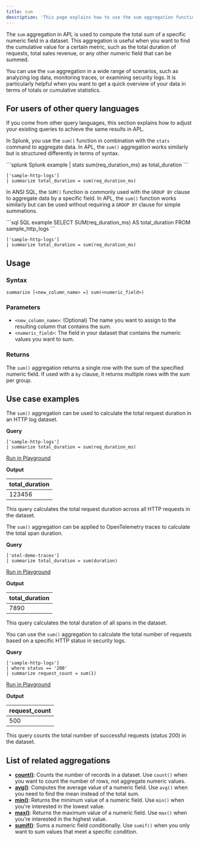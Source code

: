 ```yaml
---
title: sum
description: 'This page explains how to use the sum aggregation function in APL.'
---
```


The `sum` aggregation in APL is used to compute the total sum of a specific numeric field in a dataset. This aggregation is useful when you want to find the cumulative value for a certain metric, such as the total duration of requests, total sales revenue, or any other numeric field that can be summed.

You can use the `sum` aggregation in a wide range of scenarios, such as analyzing log data, monitoring traces, or examining security logs. It is particularly helpful when you want to get a quick overview of your data in terms of totals or cumulative statistics.

## For users of other query languages

If you come from other query languages, this section explains how to adjust your existing queries to achieve the same results in APL.

<AccordionGroup>
<Accordion title="Splunk SPL users">

In Splunk, you use the `sum()` function in combination with the `stats` command to aggregate data. In APL, the `sum()` aggregation works similarly but is structured differently in terms of syntax.

<CodeGroup>
```splunk Splunk example
| stats sum(req_duration_ms) as total_duration
```

```kusto APL equivalent
['sample-http-logs']
| summarize total_duration = sum(req_duration_ms)
```
</CodeGroup>

</Accordion>
<Accordion title="ANSI SQL users">

In ANSI SQL, the `SUM()` function is commonly used with the `GROUP BY` clause to aggregate data by a specific field. In APL, the `sum()` function works similarly but can be used without requiring a `GROUP BY` clause for simple summations.

<CodeGroup>
```sql SQL example
SELECT SUM(req_duration_ms) AS total_duration
FROM sample_http_logs
```

```kusto APL equivalent
['sample-http-logs']
| summarize total_duration = sum(req_duration_ms)
```
</CodeGroup>

</Accordion>
</AccordionGroup>

## Usage

### Syntax

```kusto
summarize [<new_column_name> =] sum(<numeric_field>)
```

### Parameters

- `<new_column_name>`: (Optional) The name you want to assign to the resulting column that contains the sum.
- `<numeric_field>`: The field in your dataset that contains the numeric values you want to sum.

### Returns

The `sum()` aggregation returns a single row with the sum of the specified numeric field. If used with a `by` clause, it returns multiple rows with the sum per group.

## Use case examples

<Tabs>
<Tab title="Log analysis">

The `sum()` aggregation can be used to calculate the total request duration in an HTTP log dataset.

**Query**

```kusto
['sample-http-logs']
| summarize total_duration = sum(req_duration_ms)
```

[Run in Playground](https://play.axiom.co/axiom-play-qf1k/explorer?initForm=%7B%22apl%22%3A%22%5B'sample-http-logs'%5D%20%7C%20summarize%20total_duration%20%3D%20sum(req_duration_ms)%22%7D)

**Output**

| total_duration |
|----------------|
| 123456         |

This query calculates the total request duration across all HTTP requests in the dataset.

</Tab>
<Tab title="OpenTelemetry traces">

The `sum()` aggregation can be applied to OpenTelemetry traces to calculate the total span duration.

**Query**

```kusto
['otel-demo-traces']
| summarize total_duration = sum(duration)
```

[Run in Playground](https://play.axiom.co/axiom-play-qf1k/explorer?initForm=%7B%22apl%22%3A%22%5B'otel-demo-traces'%5D%20%7C%20summarize%20total_duration%20%3D%20sum(duration)%22%7D)

**Output**

| total_duration |
|----------------|
| 7890           |

This query calculates the total duration of all spans in the dataset.

</Tab>
<Tab title="Security logs">

You can use the `sum()` aggregation to calculate the total number of requests based on a specific HTTP status in security logs.

**Query**

```kusto
['sample-http-logs']
| where status == '200'
| summarize request_count = sum(1)
```

[Run in Playground](https://play.axiom.co/axiom-play-qf1k/explorer?initForm=%7B%22apl%22%3A%22%5B'sample-http-logs'%5D%20%7C%20where%20status%20%3D%3D%20'200'%20%7C%20summarize%20request_count%20%3D%20sum(1)%22%7D)

**Output**

| request_count |
|---------------|
| 500           |

This query counts the total number of successful requests (status 200) in the dataset.

</Tab>
</Tabs>

## List of related aggregations

- [**count()**](/apl/aggregation-function/count): Counts the number of records in a dataset. Use `count()` when you want to count the number of rows, not aggregate numeric values.
- [**avg()**](/apl/aggregation-function/avg): Computes the average value of a numeric field. Use `avg()` when you need to find the mean instead of the total sum.
- [**min()**](/apl/aggregation-function/min): Returns the minimum value of a numeric field. Use `min()` when you're interested in the lowest value.
- [**max()**](/apl/aggregation-function/max): Returns the maximum value of a numeric field. Use `max()` when you're interested in the highest value.
- [**sumif()**](/apl/aggregation-function/sumif): Sums a numeric field conditionally. Use `sumif()` when you only want to sum values that meet a specific condition.